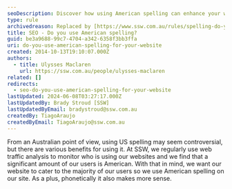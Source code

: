 ```yaml
---
seoDescription: Discover how using American spelling can enhance your website's user experience and improve search engine optimization for international audiences.
type: rule
archivedreason: Replaced by [https://www.ssw.com.au/rules/spelling-do-you-use-us-english](/rules/spelling-do-you-use-us-english)
title: SEO - Do you use American spelling?
guid: be3a9688-99c7-4704-a342-6358f3bb3ffa
uri: do-you-use-american-spelling-for-your-website
created: 2014-10-13T19:10:07.000Z
authors:
  - title: Ulysses Maclaren
    url: https://ssw.com.au/people/ulysses-maclaren
related: []
redirects:
  - seo-do-you-use-american-spelling-for-your-website
lastUpdated: 2024-06-08T03:27:17.000Z
lastUpdatedBy: Brady Stroud [SSW]
lastUpdatedByEmail: bradystroud@ssw.com.au
createdBy: TiagoAraujo
createdByEmail: TiagoAraujo@ssw.com.au
---
```


From an Australian point of view, using US spelling may seem controversial, but there are various benefits for using it. At SSW, we regularly use web traffic analysis to monitor who is using our websites and we find that a significant amount of our users is American.
With that in mind, we want our website to cater to the majority of our users so we use American spelling on our site. As a plus, phonetically it also makes more sense.
